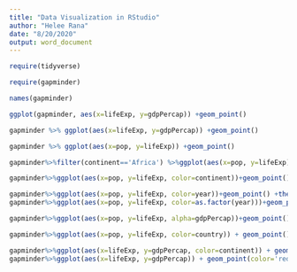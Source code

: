 ```yaml
---
title: "Data Visualization in RStudio"
author: "Helee Rana"
date: "8/20/2020"
output: word_document
---
```


```r
require(tidyverse)
```

```r

require(gapminder)
```
```r
names(gapminder)
```

```r
ggplot(gapminder, aes(x=lifeExp, y=gdpPercap)) +geom_point()

gapminder %>% ggplot(aes(x=lifeExp, y=gdpPercap)) +geom_point()
```


```r
gapminder %>% ggplot(aes(x=pop, y=lifeExp)) +geom_point()

```

```r

gapminder%>%filter(continent=='Africa') %>%ggplot(aes(x=pop, y=lifeExp)) +geom_point()
```

```r

gapminder%>%ggplot(aes(x=pop, y=lifeExp, color=continent))+geom_point() +theme_classic()
```

```r
gapminder%>%ggplot(aes(x=pop, y=lifeExp, color=year))+geom_point() +theme_classic()
gapminder%>%ggplot(aes(x=pop, y=lifeExp, color=as.factor(year)))+geom_point() +theme_classic()

```

```r

gapminder%>%ggplot(aes(x=pop, y=lifeExp, alpha=gdpPercap))+geom_point() +theme_classic()
```

```r
gapminder%>%ggplot(aes(x=pop, y=lifeExp, color=country)) + geom_point()
```

```r
gapminder%>%ggplot(aes(x=lifeExp, y=gdpPercap, color=continent)) + geom_point()
gapminder%>%ggplot(aes(x=lifeExp, y=gdpPercap)) + geom_point(color='red')

```